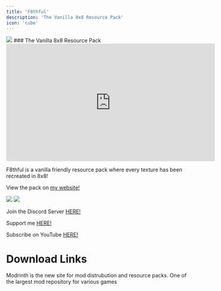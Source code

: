 ---
title: 'F8thful'
description: 'The Vanilla 8x8 Resource Pack'
icon: 'cube'
---

<img NoZoom src="https://i.imgur.com/6zK2Kxy.png">
### The Vanilla 8x8 Resource Pack

<iframe width="560" height="315" src="https://www.youtube.com/embed/lFOuPZXskwc?si=0NiZhwc8vYqDDbl2" title="YouTube video player" frameborder="0" allow="accelerometer; autoplay; clipboard-write; encrypted-media; gyroscope; picture-in-picture; web-share" referrerpolicy="strict-origin-when-cross-origin" allowfullscreen></iframe>

F8thful is a vanilla friendly resource pack where every texture has been recreated in 8x8!

View the pack on [my website!](https://ewanhowell.com/resourcepacks/f8thful)

<img NoZoom src="https://wsrv.nl/?url=https%3A%2F%2Fmedia.forgecdn.net%2Fattachments%2F279%2F965%2F2020-02-26_23.png&n=-1"/>
<img NoZoom src="https://wsrv.nl/?url=https%3A%2F%2Fmedia.forgecdn.net%2Fattachments%2F279%2F969%2F2020-02-26_23.png&n=-1"/>

Join the Discord Server [HERE!](https://discord.ewanhowell.com/)

Support me [HERE!](https://ko-fi.com/ewanhowell)

Subscribe on YouTube [HERE!](https://www.youtube.com/ewanhowell)

# Download Links

<CardGroup cols={2}>
  <Card 
    title="Modrinth Download Link"
    icon= "download"
    href="https://modrinth.com/resourcepack/f8thful"
  >
    Modrinth is the new site for mod distrubution and resource packs.
  </Card>
  <Card
    title="Curseforge Download Link"
    icon="download"
    href="https://www.curseforge.com/minecraft/texture-packs/f8thful"
  >
    One of the largest mod repository for various games
  </Card>
</CardGroup>